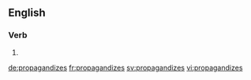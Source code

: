 ==English==

===Verb===
{{head|en}}

# {{en-third-person singular of|propagandize}}

[[de:propagandizes]]
[[fr:propagandizes]]
[[sv:propagandizes]]
[[vi:propagandizes]]